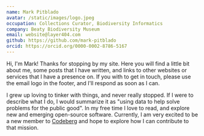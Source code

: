 ```yaml
---
name: Mark Pitblado
avatar: /static/images/logo.jpeg
occupation: Collections Curator, Biodiversity Informatics 
company: Beaty Biodiversity Museum
email: website@layer404.com
github: https://github.com/mark-pitblado
orcid: https://orcid.org/0000-0002-8786-5167
---
```


Hi, I'm Mark! Thanks for stopping by my site. Here you will find a little bit about me, some posts that I have written, and links to other websites or services that I have a presence on. If you with to get in touch, please use the email logo in the footer, and I'll respond as soon as I can.

I grew up loving to tinker with things, and never really stopped. If I were to describe what I do, I would summarize it as "using data to help solve problems for the public good". In my free time I love to read, and explore new and emerging open-source software. Currently, I am very excited to be a new member to [Codeberg](https://codeberg.org) and hope to explore how I can contribute to that mission.

